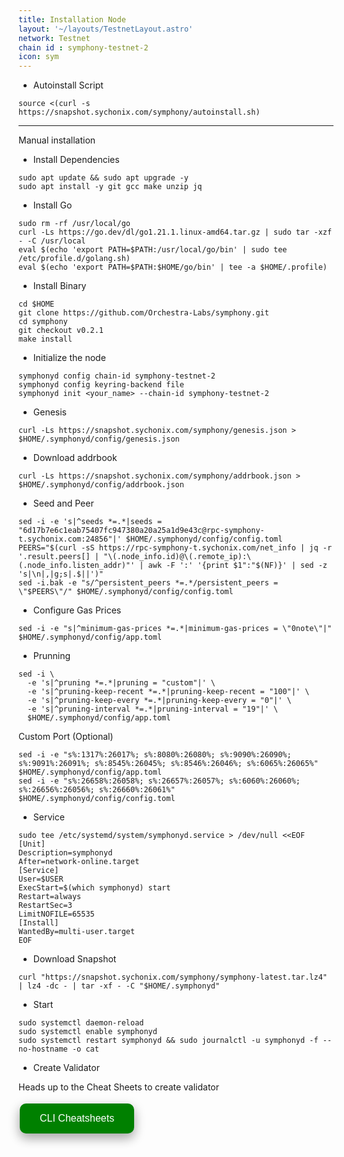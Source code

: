 ```yaml
---
title: Installation Node
layout: '~/layouts/TestnetLayout.astro'
network: Testnet
chain id : symphony-testnet-2
icon: sym
---
```


- Autoinstall Script
```
source <(curl -s https://snapshot.sychonix.com/symphony/autoinstall.sh) 
```
------
Manual installation
- Install Dependencies
```
sudo apt update && sudo apt upgrade -y 
sudo apt install -y git gcc make unzip jq
```

- Install Go
```
sudo rm -rf /usr/local/go
curl -Ls https://go.dev/dl/go1.21.1.linux-amd64.tar.gz | sudo tar -xzf - -C /usr/local
eval $(echo 'export PATH=$PATH:/usr/local/go/bin' | sudo tee /etc/profile.d/golang.sh)
eval $(echo 'export PATH=$PATH:$HOME/go/bin' | tee -a $HOME/.profile)
```

- Install Binary
```
cd $HOME
git clone https://github.com/Orchestra-Labs/symphony.git
cd symphony
git checkout v0.2.1
make install
```
- Initialize the node
```
symphonyd config chain-id symphony-testnet-2
symphonyd config keyring-backend file
symphonyd init <your_name> --chain-id symphony-testnet-2
```

- Genesis
```
curl -Ls https://snapshot.sychonix.com/symphony/genesis.json > $HOME/.symphonyd/config/genesis.json 
```
- Download addrbook
```
curl -Ls https://snapshot.sychonix.com/symphony/addrbook.json > $HOME/.symphonyd/config/addrbook.json
```
- Seed and Peer
```
sed -i -e 's|^seeds *=.*|seeds = "6d17b7e6c1eab75407fc947380a20a25a1d9e43c@rpc-symphony-t.sychonix.com:24856"|' $HOME/.symphonyd/config/config.toml
PEERS="$(curl -sS https://rpc-symphony-t.sychonix.com/net_info | jq -r '.result.peers[] | "\(.node_info.id)@\(.remote_ip):\(.node_info.listen_addr)"' | awk -F ':' '{print $1":"$(NF)}' | sed -z 's|\n|,|g;s|.$||')"
sed -i.bak -e "s/^persistent_peers *=.*/persistent_peers = \"$PEERS\"/" $HOME/.symphonyd/config/config.toml
```
- Configure Gas Prices
```
sed -i -e "s|^minimum-gas-prices *=.*|minimum-gas-prices = \"0note\"|" $HOME/.symphonyd/config/app.toml
```
- Prunning
```
sed -i \
  -e 's|^pruning *=.*|pruning = "custom"|' \
  -e 's|^pruning-keep-recent *=.*|pruning-keep-recent = "100"|' \
  -e 's|^pruning-keep-every *=.*|pruning-keep-every = "0"|' \
  -e 's|^pruning-interval *=.*|pruning-interval = "19"|' \
  $HOME/.symphonyd/config/app.toml
```
Custom Port (Optional)
```
sed -i -e "s%:1317%:26017%; s%:8080%:26080%; s%:9090%:26090%; s%:9091%:26091%; s%:8545%:26045%; s%:8546%:26046%; s%:6065%:26065%" $HOME/.symphonyd/config/app.toml
sed -i -e "s%:26658%:26058%; s%:26657%:26057%; s%:6060%:26060%; s%:26656%:26056%; s%:26660%:26061%" $HOME/.symphonyd/config/config.toml
```

- Service
```
sudo tee /etc/systemd/system/symphonyd.service > /dev/null <<EOF
[Unit]
Description=symphonyd
After=network-online.target
[Service]
User=$USER
ExecStart=$(which symphonyd) start
Restart=always
RestartSec=3
LimitNOFILE=65535
[Install]
WantedBy=multi-user.target
EOF
```
- Download Snapshot
```
curl "https://snapshot.sychonix.com/symphony/symphony-latest.tar.lz4" | lz4 -dc - | tar -xf - -C "$HOME/.symphonyd"
```

- Start
```
sudo systemctl daemon-reload
sudo systemctl enable symphonyd
sudo systemctl restart symphonyd && sudo journalctl -u symphonyd -f --no-hostname -o cat
```

 - Create Validator

Heads up to the Cheat Sheets to create validator

<a href="https://service.sychonix.com/testnet/symphony/cheat" target="_blank">
  <button style="background-color: green; border: none; color: white; padding: 15px 32px; text-align: center; text-decoration: none; display: inline-block; font-size: 16px; margin: 4px 2px; cursor: pointer; border-radius: 10px; box-shadow: 0 8px 16px 0 rgba(0,0,0,0.2), 0 6px 20px 0 rgba(0,0,0,0.19);" onmouseover="this.style.boxShadow='0 0 0 4px rgba(0,255,0,0.5)'" onmouseout="this.style.boxShadow='0 8px 16px 0 rgba(0,0,0,0.2), 0 6px 20px 0 rgba(0,0,0,0.19)'">CLI Cheatsheets</button>
</a>
